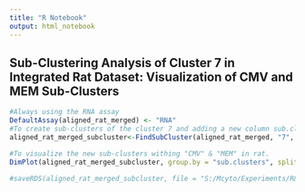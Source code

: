 ```yaml
---
title: "R Notebook"
output: html_notebook
---
```

## Sub-Clustering Analysis of Cluster 7 in Integrated Rat Dataset: Visualization of CMV and MEM Sub-Clusters 

```r
#Always using the RNA assay
DefaultAssay(aligned_rat_merged) <- "RNA"
#To create sub-clusters of the cluster 7 and adding a new column sub.clusters that contains the new Idents.
aligned_rat_merged_subcluster<-FindSubCluster(aligned_rat_merged, "7", graph.name = "RNA_snn",  subcluster.name = "sub.clusters",  resolution = 0.35, algorithm = 1)
```

```r
#To visualize the new sub-clusters withing "CMV" & "MEM" in rat.
DimPlot(aligned_rat_merged_subcluster, group.by = "sub.clusters", split.by = "orig.ident" ,label = T)
```

```r
#saveRDS(aligned_rat_merged_subcluster, file = "S:/Mcyto/Experiments/R&D/2023/Adel-cmv_scRNAseq/aligned_rat_merged_subcluster.rds")
```



